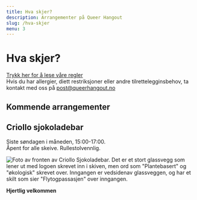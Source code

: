 ```yaml
---
title: Hva skjer?
description: Arrangementer på Queer Hangout
slug: /hva-skjer
menu: 3
---
```



# Hva skjer?

[Trykk her for å lese våre regler](/regler)  
Hvis du har allergier, diett restriksjoner eller andre tilrettelegginsbehov, ta kontakt med oss på [post@queerhangout.no](mailto:post@queerhangout.no)

## Kommende arrangementer

<EventsList />

## Criollo sjokoladebar

Siste søndagen i måneden, 15:00-17:00.  
Åpent for alle skeive. Rullestolvennlig.

![Foto av fronten av Criollo Sjokoladebar. Det er et stort glassvegg som lener ut med logoen skrevet inn i skiven, men ord som "Plantebasert" og "økologisk" skrevet over. Inngangen er vedsidenav glassveggen, og har et skilt som sier "Flytogpassasjen" over inngangen.](../images/criollo.jpeg "Criollo Sjokoladebar. Bilde tatt av Leona Imperatori")

**Hjertlig velkommen**
